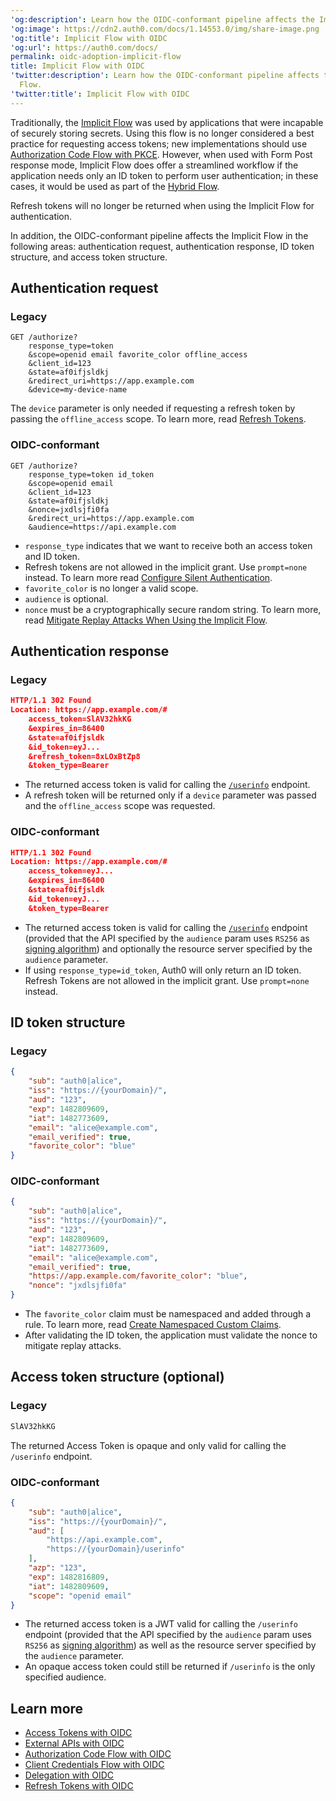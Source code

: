 ---
'og:description': Learn how the OIDC-conformant pipeline affects the Implicit Flow.
'og:image': https://cdn2.auth0.com/docs/1.14553.0/img/share-image.png
'og:title': Implicit Flow with OIDC
'og:url': https://auth0.com/docs/
permalink: oidc-adoption-implicit-flow
title: Implicit Flow with OIDC
'twitter:description': Learn how the OIDC-conformant pipeline affects the Implicit
  Flow.
'twitter:title': Implicit Flow with OIDC
---
Traditionally, the [Implicit Flow](/docs/get-started/authentication-and-authorization-flow/implicit-flow-with-form-post) was used by applications that were incapable of securely storing secrets. Using this flow is no longer considered a best practice for requesting <Tooltip tip="Access Token: Authorization credential, in the form of an opaque string or JWT, used to access an API." cta="View Glossary" href="/docs/glossary?term=access+tokens">access tokens</Tooltip>; new implementations should use [Authorization Code Flow with PKCE](/docs/get-started/authentication-and-authorization-flow/authorization-code-flow-with-pkce). However, when used with Form Post response mode, Implicit Flow does offer a streamlined workflow if the application needs only an <Tooltip tip="Access Token: Authorization credential, in the form of an opaque string or JWT, used to access an API." cta="View Glossary" href="/docs/glossary?term=ID+token">ID token</Tooltip> to perform user authentication; in these cases, it would be used as part of the [Hybrid Flow](/docs/get-started/authentication-and-authorization-flow/hybrid-flow).

<Tooltip tip="Refresh Token: Token used to obtain a renewed Access Token without forcing users to log in again." cta="View Glossary" href="/docs/glossary?term=Refresh+tokens">Refresh tokens</Tooltip> will no longer be returned when using the Implicit Flow for authentication.

In addition, the OIDC-conformant pipeline affects the Implicit Flow in the following areas: authentication request, authentication response, ID token structure, and access token structure.

## Authentication request

### Legacy

```http lines
GET /authorize?
    response_type=token
    &scope=openid email favorite_color offline_access
    &client_id=123
    &state=af0ifjsldkj
    &redirect_uri=https://app.example.com
    &device=my-device-name
```






The `device` parameter is only needed if requesting a refresh token by passing the `offline_access` scope. To learn more, read [Refresh Tokens](/docs/secure/tokens/refresh-tokens).

### OIDC-conformant

```http lines
GET /authorize?
    response_type=token id_token
    &scope=openid email
    &client_id=123
    &state=af0ifjsldkj
    &nonce=jxdlsjfi0fa
    &redirect_uri=https://app.example.com
    &audience=https://api.example.com
```






* `response_type` indicates that we want to receive both an access token and ID token.
* Refresh tokens are not allowed in the implicit grant. Use `prompt=none` instead. To learn more read [Configure Silent Authentication](/docs/authenticate/login/configure-silent-authentication).
* `favorite_color` is no longer a valid scope.
* `audience` is optional.
* `nonce` must be a cryptographically secure random string. To learn more, read [Mitigate Replay Attacks When Using the Implicit Flow](/docs/get-started/authentication-and-authorization-flow/implicit-flow-with-form-post/mitigate-replay-attacks-when-using-the-implicit-flow).

## Authentication response

### Legacy

```json lines
HTTP/1.1 302 Found
Location: https://app.example.com/#
    access_token=SlAV32hkKG
    &expires_in=86400
    &state=af0ifjsldk
    &id_token=eyJ...
    &refresh_token=8xLOxBtZp8
    &token_type=Bearer
```






* The returned access token is valid for calling the [`/userinfo`](https://auth0.com/docs/api/authentication#get-user-info) endpoint.
* A refresh token will be returned only if a `device` parameter was passed and the `offline_access` scope was requested.

### OIDC-conformant

```json lines
HTTP/1.1 302 Found
Location: https://app.example.com/#
    access_token=eyJ...
    &expires_in=86400
    &state=af0ifjsldk
    &id_token=eyJ...
    &token_type=Bearer
```






* The returned access token is valid for calling the [`/userinfo`](https://auth0.com/docs/api/authentication#get-user-info) endpoint (provided that the API specified by the `audience` param uses `RS256` as [signing algorithm](/docs/get-started/applications/signing-algorithms)) and optionally the <Tooltip tip="Resource Server: Server hosting protected resources. Resource servers accept and respond to protected resource requests." cta="View Glossary" href="/docs/glossary?term=resource+server">resource server</Tooltip> specified by the `audience` parameter.
* If using `response_type=id_token`, Auth0 will only return an ID token.
  Refresh Tokens are not allowed in the implicit grant. Use `prompt=none` instead.

## ID token structure

### Legacy

```json JSON lines
{
    "sub": "auth0|alice",
    "iss": "https://{yourDomain}/",
    "aud": "123",
    "exp": 1482809609,
    "iat": 1482773609,
    "email": "alice@example.com",
    "email_verified": true,
    "favorite_color": "blue"
}
```






### OIDC-conformant

```json JSON lines
{
    "sub": "auth0|alice",
    "iss": "https://{yourDomain}/",
    "aud": "123",
    "exp": 1482809609,
    "iat": 1482773609,
    "email": "alice@example.com",
    "email_verified": true,
    "https://app.example.com/favorite_color": "blue",
    "nonce": "jxdlsjfi0fa"
}
```






* The `favorite_color` claim must be namespaced and added through a rule. To learn more, read [Create Namespaced Custom Claims](/docs/secure/tokens/json-web-tokens/create-custom-claims).
* After validating the ID token, the application must validate the <Tooltip tip="Nonce: Arbitrary number issued once in an authentication protocol to detect and prevent replay attacks." cta="View Glossary" href="/docs/glossary?term=nonce">nonce</Tooltip> to mitigate replay attacks.

## Access token structure (optional)

### Legacy

```bash HTTP lines
SlAV32hkKG
```






The returned Access Token is opaque and only valid for calling the `/userinfo` endpoint.

### OIDC-conformant

```json JSON lines
{
    "sub": "auth0|alice",
    "iss": "https://{yourDomain}/",
    "aud": [
        "https://api.example.com",
        "https://{yourDomain}/userinfo"
    ],
    "azp": "123",
    "exp": 1482816809,
    "iat": 1482809609,
    "scope": "openid email"
}
```






* The returned access token is a <Tooltip tip="JSON Web Token (JWT): Standard ID Token format (and often Access Token format) used to represent claims securely between two parties." cta="View Glossary" href="/docs/glossary?term=JWT">JWT</Tooltip> valid for calling the `/userinfo` endpoint (provided that the API specified by the `audience` param uses `RS256` as [signing algorithm](/docs/get-started/applications/change-application-signing-algorithms)) as well as the resource server specified by the `audience` parameter.
* An opaque access token could still be returned if `/userinfo` is the only specified <Tooltip tip="Audience: Unique identifier of the audience for an issued token. Named aud in a token, its value contains the ID of either an application (Client ID) for an ID Token or an API (API Identifier) for an Access Token." cta="View Glossary" href="/docs/glossary?term=audience">audience</Tooltip>.

## Learn more

* [Access Tokens with OIDC](/docs/authenticate/login/oidc-conformant-authentication/oidc-adoption-access-tokens)
* [External APIs with OIDC](/docs/authenticate/login/oidc-conformant-authentication/oidc-adoption-apis)
* [Authorization Code Flow with OIDC](/docs/authenticate/login/oidc-conformant-authentication/oidc-adoption-auth-code-flow)
* [Client Credentials Flow with OIDC](/docs/authenticate/login/oidc-conformant-authentication/oidc-adoption-client-credentials-flow)
* [Delegation with OIDC](/docs/authenticate/login/oidc-conformant-authentication/oidc-adoption-delegation)
* [Refresh Tokens with OIDC](/docs/authenticate/login/oidc-conformant-authentication/oidc-adoption-refresh-tokens)